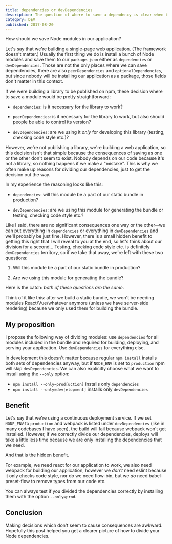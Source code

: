 ```yaml
---
title: dependencies or devDependencies
description: The question of where to save a dependency is clear when building a library, but in application codebases it's usually just a convention.
category: DEV
published: 2017-08-20
---
```


How should we save Node modules in our application?

Let's say that we're building a single-page web application. (The framework doesn't matter.) Usually the first thing we do is install a bunch of Node modules and save them to our `package.json` either as `dependencies` or `devDependencies`. Those are not the only places where we can save dependencies, there are also `peerDependencies` and `optionalDependencies`, but since nobody will be installing our application as a package, those fields don't matter in this context.

If we were building a library to be published on npm, these decision where to save a module would be pretty straightforward:

  - `dependencies`: is it necessary for the library to work?

  - `peerDependencies`: is it necessary for the library to work, but also should people be able to control its version?

  - `devDependencies`: are we using it _only_ for developing this library (testing, checking code style etc.)?

However, we're not publishing a library, we're building a web application, so this decision isn't that simple because the consequences of saving as one or the other don't seem to exist. Nobody depends on our code because it's not a library, so nothing happens if we make a "mistake". This is why we often make up reasons for dividing our dependencies, just to get the decision out the way.

In my experience the reasoning looks like this:

  - `dependencies`: will this module be a part of our static bundle in production?

  - `devDependencies`: are we using this module for generating the bundle or testing, checking code style etc.?

Like I said, there are no significant consequences one way or the other--we can put everything in `dependencies` or everything in `devDependencies` and we'll probably be just fine. However, there is a small hidden benefit to getting this right that I will reveal to you at the end, so let's think about our division for a second... Testing, checking code style etc. is definitely `devDependencies` territory, so if we take that away, we're left with these two questions:

  1. Will this module be a part of our static bundle in production?

  2. Are we using this module for generating the bundle?

Here is the catch: _both of these questions are the same_.

Think of it like this: after we build a static bundle, we won't be needing modules React/Vue/whatever anymore (unless we have server-side rendering) because we only used them for building the bundle.

## My proposition

I propose the following way of dividing modules: use `dependencies` for all modules included in the bundle and required for building, deploying, and serving your application. Use `devDependencies` for everything else.

In development this doesn't matter because regular `npm install` installs both sets of dependencies anyway, but if `NODE_ENV` is set to `production` npm will skip `devDependencies`. We can also explicitly choose what we want to install using the `--only` option:

  - `npm install --only=prod[uction]` installs only `dependencies`
  - `npm install --only=dev[elopment]` installs only `devDependencies`

## Benefit

Let's say that we're using a continuous deployment service. If we set `NODE_ENV` to `production` and webpack is listed under `devDependencies` (like in many codebases I have seen), the build will fail because webpack won't get installed. However, if we correctly divide our dependencies, deploys will take a little less time because we are only installing the dependencies that we need.

And that is the hidden benefit.

For example, we need react for our application to work, we also need webpack for building our application, however we _don't_ need eslint because it only checks code style, nor do we need flow-bin, but we _do_ need babel-preset-flow to remove types from our code etc.

You can always test if you divided the dependencies correctly by installing them with the option `--only=prod`.

## Conclusion

Making decisions which don't seem to cause consequences are awkward. Hopefully this post helped you get a clearer picture of how to divide your Node dependencies.